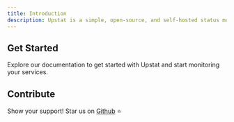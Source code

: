 ```yaml
---
title: Introduction
description: Upstat is a simple, open-source, and self-hosted status monitoring tool with uptime tracking, latency charts, notifications, and more.
---
```


## Get Started

Explore our documentation to get started with Upstat and start monitoring your services.

<Cards>
  <Card
    href="/docs/monitoring-overview"
    title="Monitoring"
    description="Set up and manage monitors to track the health and performance of your services."
  />
  <Card
    href="/docs/status-pages-overview"
    title="Status Pages"
    description="Create and configure public status pages to keep users informed about service availability."
  />
  <Card
    href="/docs/incidents-overview"
    title="Incidents"
    description="Track, manage, and resolve incidents efficiently to minimize downtime."
  />
  <Card
    href="/docs/alerting-overview"
    title="Alerting"
    description="Set up alerts to receive notifications about issues before they impact users."
  />
  <Card
    href="/docs/deployment"
    title="Deployment"
    description="Learn how to deploy Upstat for reliable and efficient service monitoring."
  />
</Cards>

## Contribute

<Cards>
  <Card
    href="/docs/contributing"
    title="Get Started"
    description="Contribute to Upstat by submitting a pull request with your improvements or fixes."
  />
  <Card
    href="https://github.com/chamanbravo/upstat/issues/new"
    title="Create Issues"
    description="Get involved in Upstat’s development by reporting issues or suggesting features"
  />
</Cards>



Show your support! Star us on [Github](https://github.com/chamanbravo/upstat) ⭐

